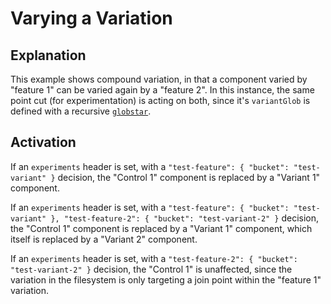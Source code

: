 # Varying a Variation

## Explanation

This example shows compound variation, in that a component varied by "feature 1"
can be varied again by a "feature 2".  In this instance, the same point cut
(for experimentation) is acting on both, since it's `variantGlob` is defined
with a recursive [`globstar`](https://www.gnu.org/software/bash/manual/html_node/The-Shopt-Builtin.html#:~:text=globstar,only%20directories%20and%20subdirectories%20match.).

## Activation

If an `experiments` header is set, with a `"test-feature": { "bucket": "test-variant" }`
decision, the "Control 1" component is replaced by a "Variant 1" component.

If an `experiments` header is set, with a `"test-feature": { "bucket": "test-variant" }, "test-feature-2": { "bucket": "test-variant-2" }`
decision, the "Control 1" component is replaced by a "Variant 1" component, which
itself is replaced by a "Variant 2" component.

If an `experiments` header is set, with a `"test-feature-2": { "bucket": "test-variant-2" }`
decision, the "Control 1" is unaffected, since the variation in the filesystem
is only targeting a join point within the "feature 1" variation.
